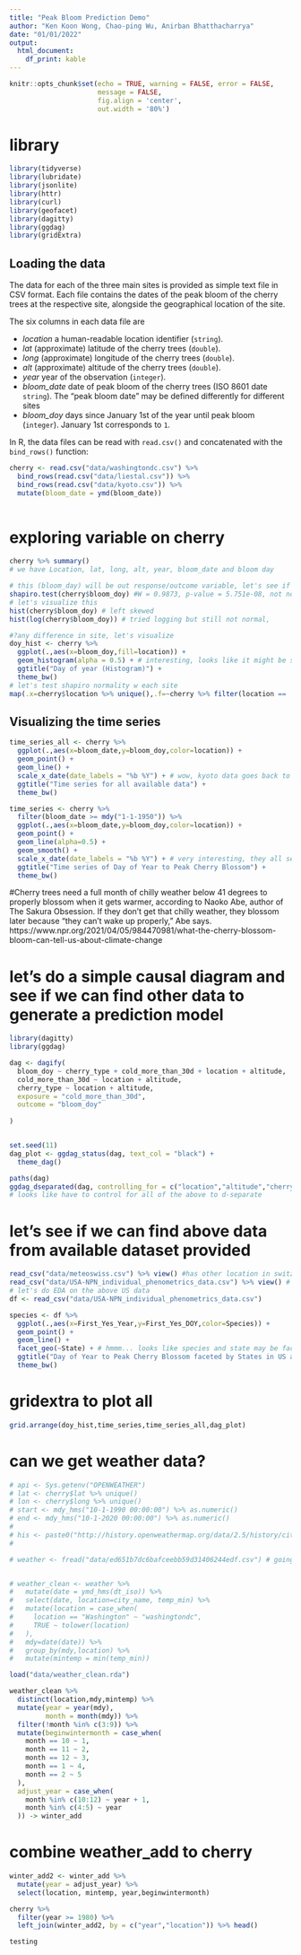 ```yaml
---
title: "Peak Bloom Prediction Demo"
author: "Ken Koon Wong, Chao-ping Wu, Anirban Bhatthacharrya"
date: "01/01/2022"
output:
  html_document:
    df_print: kable
---
```


```r
knitr::opts_chunk$set(echo = TRUE, warning = FALSE, error = FALSE, 
                      message = FALSE,
                      fig.align = 'center',
                      out.width = '80%')
```


# library
```r
library(tidyverse)
library(lubridate)
library(jsonlite)
library(httr)
library(curl)
library(geofacet)
library(dagitty)
library(ggdag)
library(gridExtra)
```


## Loading the data

The data for each of the three main sites is provided as simple text file in CSV format.
Each file contains the dates of the peak bloom of the cherry trees at the respective site, alongside the geographical location of the site.

The six columns in each data file are

* _location_ a human-readable location identifier (`string`).
* _lat_ (approximate) latitude of the cherry trees (`double`).
* _long_ (approximate) longitude of the cherry trees (`double`).
* _alt_ (approximate) altitude of the cherry trees (`double`).
* _year_ year of the observation (`integer`).
* *bloom_date* date of peak bloom of the cherry trees (ISO 8601 date `string`). The "peak bloom date" may be defined differently for different sites
* *bloom_doy* days since January 1st of the year until peak bloom (`integer`). January 1st corresponds to `1`.

In R, the data files can be read with `read.csv()` and concatenated with the `bind_rows()` function:

```r
cherry <- read.csv("data/washingtondc.csv") %>% 
  bind_rows(read.csv("data/liestal.csv")) %>% 
  bind_rows(read.csv("data/kyoto.csv")) %>%
  mutate(bloom_date = ymd(bloom_date))
  
```


# exploring variable on cherry
```r
cherry %>% summary()
# we have Location, lat, long, alt, year, bloom_date and bloom day

# this (bloom_day) will be out response/outcome variable, let's see if bloom_day is normally distributed
shapiro.test(cherry$bloom_doy) #W = 0.9873, p-value = 5.751e-08, not normal
# let's visualize this 
hist(cherry$bloom_doy) # left skewed
hist(log(cherry$bloom_doy)) # tried logging but still not normal, 

#?any difference in site, let's visualize
doy_hist <- cherry %>%
  ggplot(.,aes(x=bloom_doy,fill=location)) +
  geom_histogram(alpha = 0.5) + # interesting, looks like it might be site related 
  ggtitle("Day of year (Histogram)") +
  theme_bw()
# let's test shapiro normality w each site
map(.x=cherry$location %>% unique(),.f=~cherry %>% filter(location == !!.x) %>% pull(bloom_doy) %>% shapiro.test()) # much better !!! all 3 sites p >0.05, no need special transition to predict

```



## Visualizing the time series
```r
time_series_all <- cherry %>%
  ggplot(.,aes(x=bloom_date,y=bloom_doy,color=location)) +
  geom_point() +
  geom_line() +
  scale_x_date(date_labels = "%b %Y") + # wow, kyoto data goes back to the year 812 and up... let's filter to a lil bit more recent like 1950
  ggtitle("Time series for all available data") +
  theme_bw()

time_series <- cherry %>%
  filter(bloom_date >= mdy("1-1-1950")) %>%
  ggplot(.,aes(x=bloom_date,y=bloom_doy,color=location)) +
  geom_point() +
  geom_line(alpha=0.5) +
  geom_smooth() +
  scale_x_date(date_labels = "%b %Y") + # very interesting, they all seem to follow a cyclical trend
  ggtitle("Time series of Day of Year to Peak Cherry Blossom") +
  theme_bw()
```

#Cherry trees need a full month of chilly weather below 41 degrees to properly blossom when it gets warmer, according to Naoko Abe, author of The Sakura Obsession. If they don't get that chilly weather, they blossom later because "they can't wake up properly," Abe says. https://www.npr.org/2021/04/05/984470981/what-the-cherry-blossom-bloom-can-tell-us-about-climate-change

# let's do a simple causal diagram and see if we can find other data to generate a prediction model
```r
library(dagitty)
library(ggdag)

dag <- dagify(
  bloom_doy ~ cherry_type + cold_more_than_30d + location + altitude,
  cold_more_than_30d ~ location + altitude,
  cherry_type ~ location + altitude,
  exposure = "cold_more_than_30d",
  outcome = "bloom_doy"
  
)


set.seed(11)
dag_plot <- ggdag_status(dag, text_col = "black") +
  theme_dag()

paths(dag)
ggdag_dseparated(dag, controlling_for = c("location","altitude","cherry_type","cold_more_than_30d"))
# looks like have to control for all of the above to d-separate

```


# let's see if we can find above data from available dataset provided
```r
read_csv("data/meteoswiss.csv") %>% view() #has other location in switzerland's bloom doy
read_csv("data/USA-NPN_individual_phenometrics_data.csv") %>% view() # interestingly US data has different species of cherry blossom and different state too with tmax of each season and percipitation etc, but no info on our variables in causal diagram (30d cold)
# let's do EDA on the above US data
df <- read_csv("data/USA-NPN_individual_phenometrics_data.csv") 

species <- df %>%
  ggplot(.,aes(x=First_Yes_Year,y=First_Yes_DOY,color=Species)) +
  geom_point() +
  geom_line() +
  facet_geo(~State) + # hmmm... looks like species and state may be factor to bloom_doy, difficult to say with limited data, but from sparse data, species does play a role
  ggtitle("Day of Year to Peak Cherry Blossom faceted by States in US and species") +
  theme_bw()

```

# gridextra to plot all 
```r
grid.arrange(doy_hist,time_series,time_series_all,dag_plot)
```



# can we get weather data?
```r
# api <- Sys.getenv("OPENWEATHER")
# lat <- cherry$lat %>% unique()
# lon <- cherry$long %>% unique()
# start <- mdy_hms("10-1-1990 00:00:00") %>% as.numeric()
# end <- mdy_hms("10-1-2020 00:00:00") %>% as.numeric()
# 
# his <- paste0("http://history.openweathermap.org/data/2.5/history/city?lat=",lat,"&lon=",lon, "&type=daily&start=",start,"&end=",end,"&appid=",api)
# 

# weather <- fread("data/ed651b7dc6bafceebb59d31406244edf.csv") # going to use data.table to read this since it is faster than dplyr


# weather_clean <- weather %>%
#   mutate(date = ymd_hms(dt_iso)) %>%
#   select(date, location=city_name, temp_min) %>%
#   mutate(location = case_when(
#     location == "Washington" ~ "washingtondc",
#     TRUE ~ tolower(location)
#   ),
#   mdy=date(date)) %>%
#   group_by(mdy,location) %>%
#   mutate(mintemp = min(temp_min))

load("data/weather_clean.rda")

weather_clean %>%
  distinct(location,mdy,mintemp) %>%
  mutate(year = year(mdy),
         month = month(mdy)) %>%
  filter(!month %in% c(3:9)) %>%
  mutate(beginwintermonth = case_when(
    month == 10 ~ 1,
    month == 11 ~ 2,
    month == 12 ~ 3,
    month == 1 ~ 4,
    month == 2 ~ 5
  ),
  adjust_year = case_when(
    month %in% c(10:12) ~ year + 1,
    month %in% c(4:5) ~ year
  )) -> winter_add


```

# combine weather_add to cherry
```r
winter_add2 <- winter_add %>%
  mutate(year = adjust_year) %>%
  select(location, mintemp, year,beginwintermonth)

cherry %>%
  filter(year >= 1980) %>%
  left_join(winter_add2, by = c("year","location")) %>% head()

testing

```


